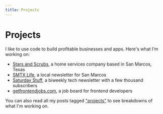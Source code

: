 ```yaml
---
title: Projects
---
```


# Projects

I like to use code to build profitable businesses and apps. Here's what I'm working on:

- [Stars and Scrubs](https://cleaningsanmarcos.com), a home services company based in San Marcos, Texas
- [SMTX Life](https://smtxlife.com), a local newsletter for San Marcos
- [Saturday Stuff](https://www.saturdaystuff.com), a biweekly tech newsletter with a few thousand subscribers
- [getfrontendjobs.com](https://getfrontendjobs.com), a job board for frontend developers

You can also read all my posts tagged ["projects"](/tags/projects) to see breakdowns of what I'm working on.
